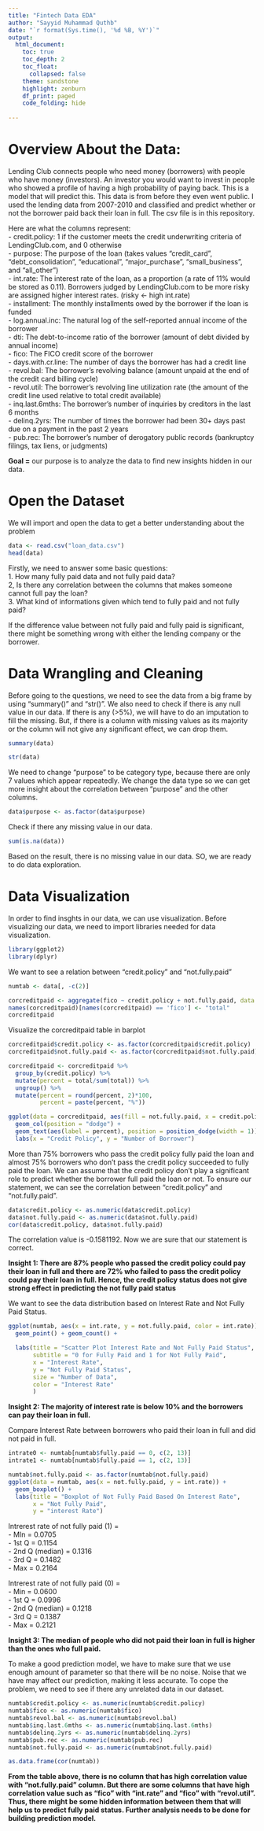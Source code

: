 ---
title: "Fintech Data EDA"
author: "Sayyid Muhammad Quthb"
date: "`r format(Sys.time(), '%d %B, %Y')`"
output:
  html_document:
    toc: true
    toc_depth: 2
    toc_float:
      collapsed: false
    theme: sandstone
    highlight: zenburn
    df_print: paged
    code_folding: hide
    
---

# Overview About the Data:

Lending Club connects people who need money (borrowers) with people who have money (investors). An investor you would want to invest in people who showed a profile of having a high probability of paying  back. This is a  model that will  predict this.  This data is from before they even went public. I used the lending data from 2007-2010 and  classified and predict whether or not the borrower paid back their loan in full. The csv file is in this repository.

Here are what the columns represent:   
- credit.policy: 1 if the customer meets the credit underwriting criteria of LendingClub.com, and 0 otherwise   
- purpose: The purpose of the loan (takes values "credit_card", "debt_consolidation", "educational", "major_purchase", "small_business", and "all_other")   
- int.rate: The interest rate of the loan, as a proportion (a rate of 11% would be stored as 0.11). Borrowers judged by LendingClub.com to be more risky are assigned higher interest rates. (risky <- high int.rate)   
- installment: The monthly installments owed by the borrower if the loan is funded   
- log.annual.inc: The natural log of the self-reported annual income of the borrower   
- dti: The debt-to-income ratio of the borrower (amount of debt divided by annual income)   
- fico: The FICO credit score of the borrower   
- days.with.cr.line: The number of days the borrower has had a credit line   
- revol.bal: The borrower's revolving balance (amount unpaid at the end of the credit card billing cycle)   
- revol.util: The borrower's revolving line utilization rate (the amount of the credit line used relative to total credit available)   
- inq.last.6mths: The borrower's number of inquiries by creditors in the last 6 months   
- delinq.2yrs: The number of times the borrower had been 30+ days past due on a payment in the past 2 years   
- pub.rec: The borrower's number of derogatory public records (bankruptcy filings, tax liens, or judgments)   

**Goal =** our purpose is to analyze the data to find new insights hidden in our data.

# Open the Dataset
We will import and open the data to get a better understanding about the problem
```{r}
data <- read.csv("loan_data.csv")
head(data)
```

Firstly, we need to answer some basic questions:   
1. How many fully paid data and not fully paid data?   
2, Is there any correlation between the columns that makes someone cannot full pay the loan?   
3. What kind of informations given which tend to fully paid and not fully paid?   

If the difference value between not fully paid and fully paid is significant, there might be something wrong with either the lending company or the borrower.  


# Data Wrangling and Cleaning

Before going to the questions, we need to see the data from a big frame by using "summary()" and "str()". We also need to check if there is any null value in our data. If there is any (>5%), we will have to do an imputation to fill the missing. But, if there is a column with missing values as its majority or the column will not give any significant effect, we can drop them. 

```{r}
summary(data)
```
```{r}
str(data)
```
We need to change "purpose" to be category type, because there are only 7 values which appear repeatedly. We change the data type so we can get more insight about the correlation between "purpose" and the other columns.

```{r}
data$purpose <- as.factor(data$purpose)
```

Check if there any missing value in our data.
```{r}
sum(is.na(data))
```
Based on the result, there is no missing value in our data. SO, we are ready to do data exploration.


# Data Visualization

In order to find insghts in our data, we can use visualization. Before visualizing our data, we need to import libraries needed for data visualization.

```{r}
library(ggplot2)
library(dplyr)
```

We want to see a relation between "credit.policy" and "not.fully.paid"
```{r}
numtab <- data[, -c(2)]

corcreditpaid <- aggregate(fico ~ credit.policy + not.fully.paid, data = numtab, FUN  = "length")
names(corcreditpaid)[names(corcreditpaid) == 'fico'] <- "total"
corcreditpaid
```

Visualize the corcreditpaid table in barplot
```{r}
corcreditpaid$credit.policy <- as.factor(corcreditpaid$credit.policy)
corcreditpaid$not.fully.paid <- as.factor(corcreditpaid$not.fully.paid)

corcreditpaid <- corcreditpaid %>%
  group_by(credit.policy) %>%
  mutate(percent = total/sum(total)) %>% 
  ungroup() %>% 
  mutate(percent = round(percent, 2)*100,
         percent = paste(percent, "%"))

ggplot(data = corcreditpaid, aes(fill = not.fully.paid, x = credit.policy, y = total)) +
  geom_col(position = "dodge") +
  geom_text(aes(label = percent), position = position_dodge(width = 1)) +
  labs(x = "Credit Policy", y = "Number of Borrower")
```

More than 75% borrowers who pass the credit policy fully paid the loan and almost 75% borrowers who don't pass the credit policy succeeded to fully paid the loan. We can assume that the credit policy don't play a significant role to predict whether the borrower full paid the loan or not. To ensure our statement, we can see the correlation between "credit.policy" and "not.fully.paid".

```{r}
data$credit.policy <- as.numeric(data$credit.policy)
data$not.fully.paid <- as.numeric(data$not.fully.paid)
cor(data$credit.policy, data$not.fully.paid)
```

The correlation value is -0.1581192. Now we are sure that our statement is correct.

**Insight 1: There are 87% people who passed the credit policy could pay their loan in full and there are 72% who failed to pass the credit policy could pay their loan in full. Hence, the credit policy status does not give strong effect in predicting the not fully paid status**

We want to see the data distribution based on Interest Rate and Not Fully Paid Status.

```{r}
ggplot(numtab, aes(x = int.rate, y = not.fully.paid, color = int.rate)) +
  geom_point() + geom_count() +

  labs(title = "Scatter Plot Interest Rate and Not Fully Paid Status",
       subtitle = "0 for Fully Paid and 1 for Not Fully Paid",
       x = "Interest Rate",
       y = "Not Fully Paid Status",
       size = "Number of Data",
       color = "Interest Rate"
       )
```

**Insight 2: The majority of interest rate is below 10% and the borrowers can pay their loan in full.**


Compare Interest Rate between borrowers who paid their loan in full and did not paid in full.
```{r}
intrate0 <- numtab[numtab$fully.paid == 0, c(2, 13)]
intrate1 <- numtab[numtab$fully.paid == 1, c(2, 13)]
```

```{r}
numtab$not.fully.paid <- as.factor(numtab$not.fully.paid)
ggplot(data = numtab, aes(x = not.fully.paid, y = int.rate)) +
  geom_boxplot() +
  labs(title = "Boxplot of Not Fully Paid Based On Interest Rate",
       x = "Not Fully Paid",
       y = "interest Rate")
```

Intrerest rate of not fully paid (1) =    
- MIn = 0.0705   
- 1st Q = 0.1154   
- 2nd Q (median) = 0.1316   
- 3rd Q = 0.1482   
- Max = 0.2164   

Intrerest rate of not fully paid (0) =   
- Min = 0.0600   
- 1st Q = 0.0996   
- 2nd Q (median) = 0.1218   
- 3rd Q = 0.1387   
- Max = 0.2121   
 
**Insight 3: The median of people who did not paid their loan in full is higher than the ones who full paid.**

To make a good prediction model, we have to make sure that we use enough amount of parameter so that there will be no noise. Noise that we have may affect our prediction, making it less accurate. To cope the problem, we need to see if there any unrelated data in our dataset.
```{r}
numtab$credit.policy <- as.numeric(numtab$credit.policy)
numtab$fico <- as.numeric(numtab$fico)
numtab$revol.bal <- as.numeric(numtab$revol.bal)
numtab$inq.last.6mths <- as.numeric(numtab$inq.last.6mths)
numtab$delinq.2yrs <- as.numeric(numtab$delinq.2yrs)
numtab$pub.rec <- as.numeric(numtab$pub.rec)
numtab$not.fully.paid <- as.numeric(numtab$not.fully.paid)

as.data.frame(cor(numtab))
```

**From the table above, there is no column that has high correlation value with "not.fully.paid" column. But there are some columns that have high correlation value such as "fico" with "int.rate" and "fico" with "revol.util". Thus, there might be some hidden information between them that will help us to predict fully paid status. Further analysis needs to be done for building prediction model.**





















